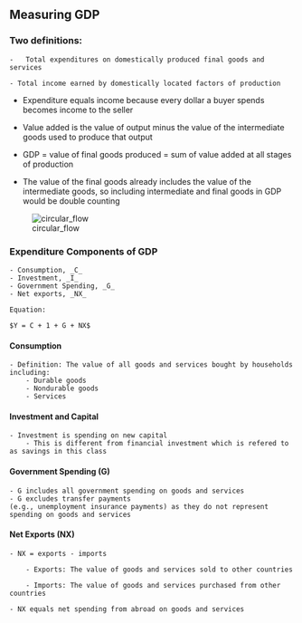 ## Measuring GDP

### Two definitions:

    -   Total expenditures on domestically produced final goods and services

    - Total income earned by domestically located factors of production

* Expenditure equals income because every dollar a buyer spends becomes income to the seller

* Value added is the value of output minus the value of the intermediate goods used to produce that output

* GDP = value of final goods produced = sum of value added at all stages of production

* The value of the final goods already includes the value of the intermediate goods, so including intermediate and final goods in GDP would be double counting 


![circular_flow](circular_flow.jpg)

### Expenditure Components of GDP

    - Consumption, _C_
    - Investment, _I_
    - Government Spending, _G_
    - Net exports, _NX_

    Equation:

    $Y = C + 1 + G + NX$

#### Consumption

    - Definition: The value of all goods and services bought by households including:
        - Durable goods
        - Nondurable goods
        - Services

#### Investment and Capital

    - Investment is spending on new capital
        - This is different from financial investment which is refered to as savings in this class

#### Government Spending (G)

    - G includes all government spending on goods and services
    - G excludes transfer payments
    (e.g., unemployment insurance payments) as they do not represent spending on goods and services

#### Net Exports (NX) 

    - NX = exports - imports

        - Exports: The value of goods and services sold to other countries

        - Imports: The value of goods and services purchased from other countries
    
    - NX equals net spending from abroad on goods and services


